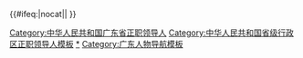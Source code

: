 {{Navbox
|name = 中华人民共和国广东省正职领导人
|title = [[中华人民共和国]][[广东省]][[党和国家机构|五大机构]][[省部级正职|正职]][[中华人民共和国省级行政区领导人|领导人]]
|above = [[中华人民共和国省会列表|省会]]：[[广州市]]
|image = [[File:China_Guangdong.svg|80px]]
|state = {{{state<includeonly>|collapsed</includeonly>}}}

|group1 = [[中国共产党广东省委员会|省委]][[省委书记|书记]]
|list1 = [[叶剑英]]{{to}}[[陶铸|陶　铸]]{{to}}[[赵紫阳]]{{to}}[[黄永胜]]{{to}}[[刘兴元]]{{to}}[[丁盛|丁　盛]]{{to}}[[赵紫阳]]{{to}}[[韦国清]]{{to}}[[习仲勋]]{{to}}[[任仲夷]]{{to}}[[林若|林　若]]{{to}}[[谢非|谢　非]]{{to}}[[李长春]]{{to}}[[张德江]]{{to}}[[汪洋 (1955年)|汪　洋]]{{to}}[[胡春华]]{{to}}[[李希|李　希]]

|group2 = [[广东省人民代表大会常务委员会|省人大常委会]]主任
|list2 = [[李坚真]]{{to}}[[罗天|罗　天]]{{to}}[[林若|林　若]]{{to}}[[朱森林 (政治人物)|朱森林]]{{to}}[[张帼英]]{{to}}[[卢钟鹤]]{{to}}[[黄丽满]]{{to}}[[欧广源]]{{to}}[[黄龙云]]{{to}}[[李玉妹]]{{to}}[[黄楚平]]

|group3 = [[广东省人民政府|省政府]][[广东省省长列表|省长]]
|list3 = [[叶剑英]]{{to}}[[方方 (政治人物)|方　方]]{{to}}[[陶铸|陶　铸]]{{to}}[[陈郁 (1901年)|陈　郁]]{{to}}[[林李明]]{{to}}[[黄永胜]]{{to}}[[刘兴元]]{{to}}[[丁盛|丁　盛]]{{to}}[[赵紫阳]]{{to}}[[韦国清]]{{to}}[[习仲勋]]{{to}}[[刘田夫]]{{to}}[[梁灵光]]{{to}}[[叶选平]]{{to}}[[朱森林 (政治人物)|朱森林]]{{to}}[[卢瑞华]]{{to}}[[黄华华]]{{to}}[[朱小丹]]{{to}}[[马兴瑞]]{{to}}[[王伟中]]

|group4 = [[中国人民政治协商会议广东省委员会|省政协]]主席
|list4 = [[陶铸|陶　铸]]{{to}}[[区梦觉]]{{to}}[[王首道]]{{to}}[[尹林平]]{{to}}[[梁威林]]{{to}}[[吴南生]]{{to}}[[郭荣昌]]{{to}}[[刘凤仪 (1942年)|刘凤仪]]{{to}}[[陈绍基]]{{to}}[[黄龙云]]{{to}}[[朱明国]]{{to}}[[王荣 (1958年)|王　荣]]

|group5 = [[广东省监察委员会|省监察委]]主任
|list5 = [[施克辉]]{{to}}[[宋福龙]]

|belowstyle = text-align: left; font-size: 80%;
|below= {{中华人民共和国省级行政区正职领导人模板索引}}
}}<includeonly>{{#ifeq:{{{1}}}|nocat||
[[Category:中华人民共和国广东省正职领导人]]
}}</includeonly><noinclude>
[[Category:中华人民共和国省级行政区正职领导人模板]]
[[Category:中华人民共和国广东省正职领导人|*]]
[[Category:广东人物导航模板]]
</noinclude>
